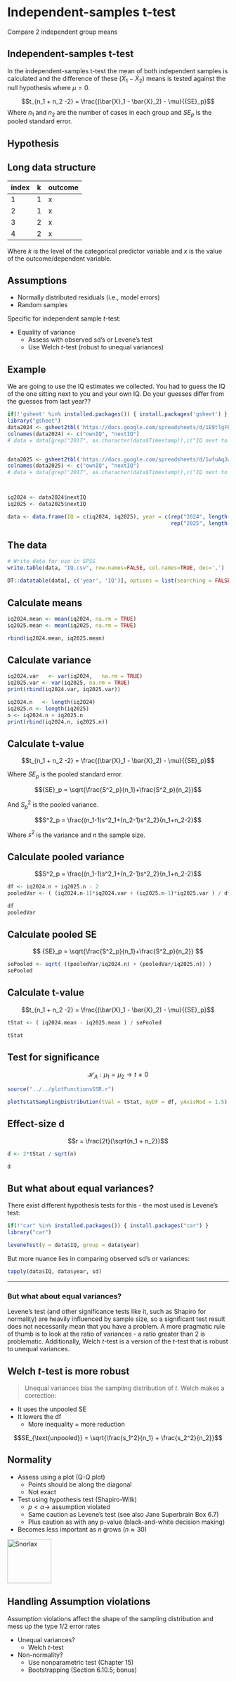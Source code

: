 # Independent-samples t-test

Compare 2 independent group means

## Independent-samples t-test

In the independent-samples t-test the mean of both independent samples is calculated and the difference of these $(\bar{X}_1 - \bar{X}_2)$ means is tested against the null hypothesis where $\mu = 0$.

$$t_{n_1 + n_2 -2} = \frac{(\bar{X}_1 - \bar{X}_2) - \mu}{{SE}_p}$$
Where $n_1$ and $n_2$ are the number of cases in each group and $SE_p$ is the pooled standard error.

## Hypothesis

\begin{aligned}
H_0 &: t = 0 = \mu_t \\
H_A &: t \neq 0 \\
H_A &: t > 0 \\
H_A &: t < 0 \\
\end{aligned}

## Long data structure

index | k | outcome
------|----|--
1     | 1 | x
2     | 1 | x
3     | 2 | x
4     | 2 | x

Where $k$ is the level of the categorical predictor variable and $x$ is the value of the outcome/dependent variable.

## Assumptions

* Normally distributed residuals (i.e., model errors)
* Random samples

Specific for independent sample $t$-test:

* Equality of variance
    * Assess with observed sd's or Levene's test
    * Use Welch $t$-test (robust to unequal variances)

## Example

We are going to use the IQ estimates we collected. You had to guess the IQ of the one sitting next to you and your own IQ. Do your guesses differ from the guesses from last year??

```r
if(!'gsheet' %in% installed.packages()) { install.packages('gsheet') }
library("gsheet")
data2024 <- gsheet2tbl('https://docs.google.com/spreadsheets/d/1E9tlgFEv8OAyPBe_y2lwn2eUI1JmCg05Wk_wONAK1UM/edit?usp=sharing')[, -1]
colnames(data2024) <- c("ownIQ", "nextIQ")
# data = data[grep("2017", as.character(data$Timestamp)),c("IQ next to you", "Own IQ")]


data2025 <- gsheet2tbl('https://docs.google.com/spreadsheets/d/1wfuAqJwIx3p-ZXPBi3oyQWwJi4kM1XFUL1ilVRaRpVQ/edit?usp=sharing')[, -1]
colnames(data2025) <- c("ownIQ", "nextIQ")
# data = data[grep("2017", as.character(data$Timestamp)),c("IQ next to you", "Own IQ")]



iq2024 <- data2024$nextIQ
iq2025 <- data2025$nextIQ

data <- data.frame(IQ = c(iq2024, iq2025), year = c(rep("2024", length(iq2024)), 
                                                    rep("2025", length(iq2025))))
```


## The data

```r
# Write data for use in SPSS
write.table(data, "IQ.csv", row.names=FALSE, col.names=TRUE, dec=',')

DT::datatable(data[, c('year', 'IQ')], options = list(searching = FALSE, scrollY = 415, paging = F, info = F))
```

## Calculate means {.subsection}

```r
iq2024.mean <- mean(iq2024, na.rm = TRUE)
iq2025.mean <- mean(iq2025, na.rm = TRUE)

rbind(iq2024.mean, iq2025.mean)
```

## Calculate variance {.smaller .subsection}

```r
iq2024.var   <- var(iq2024,   na.rm = TRUE)
iq2025.var <- var(iq2025, na.rm = TRUE)
print(rbind(iq2024.var, iq2025.var))

iq2024.n   <- length(iq2024)
iq2025.n <- length(iq2025)
n <- iq2024.n + iq2025.n
print(rbind(iq2024.n, iq2025.n))
```


## Calculate t-value {.smaller}

$$t_{n_1 + n_2 -2} = \frac{(\bar{X}_1 - \bar{X}_2) - \mu}{{SE}_p}$$

Where ${SE}_p$ is the pooled standard error.

$${SE}_p = \sqrt{\frac{S^2_p}{n_1}+\frac{S^2_p}{n_2}}$$

And $S^2_p$ is the pooled variance.

$$S^2_p = \frac{(n_1-1)s^2_1+(n_2-1)s^2_2}{n_1+n_2-2}$$

Where $s^2$ is the variance and $n$ the sample size.

## Calculate pooled variance {.subsection}

$$S^2_p = \frac{(n_1-1)s^2_1+(n_2-1)s^2_2}{n_1+n_2-2}$$

```r
df <- iq2024.n + iq2025.n - 2
pooledVar <- ( (iq2024.n-1)*iq2024.var + (iq2025.n-1)*iq2025.var ) / df

df
pooledVar
```

## Calculate pooled SE {.subsection}

$$ {SE}_p = \sqrt{\frac{S^2_p}{n_1}+\frac{S^2_p}{n_2}} $$

```r
sePooled <- sqrt( ((pooledVar/iq2024.n) + (pooledVar/iq2025.n)) )
sePooled
```

## Calculate t-value {.subsection}

$$t_{n_1 + n_2 -2} = \frac{(\bar{X}_1 - \bar{X}_2) - \mu}{{SE}_p}$$

```r
tStat <- ( iq2024.mean - iq2025.mean ) / sePooled

tStat
```

## Test for significance

$$ \mathcal{H}_A: \mu_1 = \mu_2 \rightarrow t \neq 0 $$ 


```r
source("../../plotFunctionsSSR.r")

plotTstatSamplingDistribution(tVal = tStat, myDF = df, yAxisMod = 1.5)

```


## Effect-size d

$$r = \frac{2t}{\sqrt{n_1 + n_2}}$$

```r
d <- 2*tStat / sqrt(n)

d
```

## But what about equal variances?

There exist different hypothesis tests for this - the most used is Levene's test:

```r

if(!"car" %in% installed.packages()) { install.packages("car") }
library("car")

leveneTest(y = data$IQ, group = data$year)
```

But more nuance lies in comparing observed sd's or variances:
```r
tapply(data$IQ, data$year, sd)
```

---

### But what about equal variances?

::: {.callout-warning}
Levene's test (and other significance tests like it, such as Shapiro for normality) are heavily influenced by sample size, so a significant test result does not necessarily mean that you have a problem. A more pragmatic rule of thumb is to look at the ratio of variances - a ratio greater than 2 is problematic. Additionally, Welch $t$-test is a version of the $t$-test that is robust to unequal variances. 
:::

## Welch $t$-test is more robust

> Unequal variances bias the sampling distribution of $t$. Welch makes a correction:

- It uses the unpooled SE
- It lowers the df 
  - More inequality = more reduction
  
$$SE_{\text{unpooled}} = \sqrt{\frac{s_1^2}{n_1} + \frac{s_2^2}{n_2}}$$

## Normality

- Assess using a plot (Q-Q plot)
    - Points should be along the diagonal
    - Not exact 
- Test using hypothesis test (Shapiro-Wilk)
    - $p < \alpha \rightarrow$ assumption violated 
    - Same caution as Levene's test (see also Jane Superbrain Box 6.7)
    - Plus caution as with any p-value (black-and-white decision making)
- Becomes less important as $n$ grows ($n \approx 30$)

    
<img src="https://upload.wikimedia.org/wikipedia/en/3/3f/Pok%C3%A9mon_Snorlax_art.png" alt="Snorlax" width="100"/>

## Handling Assumption violations
::: {.callout-warning}
Assumption violations affect the shape of the sampling distribution and mess up the type 1/2 error rates
:::

- Unequal variances?
    - Welch $t$-test
- Non-normality?
    - Use nonparametric test (Chapter 15)
    - Bootstrapping (Section 6.10.5; bonus)

